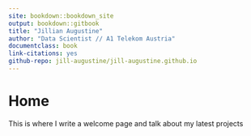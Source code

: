 ```yaml
--- 
site: bookdown::bookdown_site
output: bookdown::gitbook
title: "Jillian Augustine"
author: "Data Scientist // A1 Telekom Austria"
documentclass: book
link-citations: yes
github-repo: jill-augustine/jill-augustine.github.io
---
```

# Home {-}

This is where I write a welcome page and talk about my latest projects
